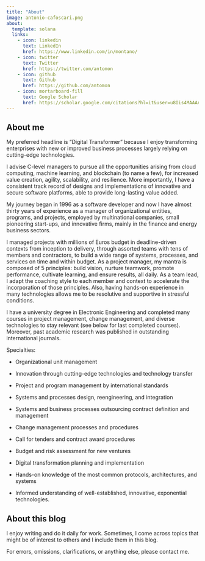 ```yaml
---
title: "About"
image: antonio-cafoscari.png
about:
  template: solana
  links:
    - icon: linkedin
      text: LinkedIn
      href: https://www.linkedin.com/in/montano/
    - icon: twitter
      text: Twitter
      href: https://twitter.com/antomon
    - icon: github
      text: Github
      href: https://github.com/antomon
    - icon: mortarboard-fill
      text: Google Scholar
      href: https://scholar.google.com/citations?hl=it&user=u8Iis4MAAAAJ
---
```


## About me

My preferred headline is “Digital Transformer” because I enjoy transforming enterprises with new or improved business processes largely relying on cutting-edge technologies.

I advise C-level managers to pursue all the opportunities arising from cloud computing, machine learning, and blockchain (to name a few), for increased value creation, agility, scalability, and resilience. More importantly, I have a consistent track record of designs and implementations of innovative and secure software platforms, able to provide long-lasting value added.

My journey began in 1996 as a software developer and now I have almost thirty years of experience as a manager of organizational entities, programs, and projects, employed by multinational companies, small pioneering start-ups, and innovative firms, mainly in the finance and energy business sectors.

I managed projects with millions of Euros budget in deadline-driven contexts from inception to delivery, through assorted teams with tens of members and contractors, to build a wide range of systems, processes, and services on time and within budget. As a project manager, my mantra is composed of 5 principles: build vision, nurture teamwork, promote performance, cultivate learning, and ensure results, all daily. As a team lead, I adapt the coaching style to each member and context to accelerate the incorporation of those principles. Also, having hands-on experience in many technologies allows me to be resolutive and supportive in stressful conditions.

I have a university degree in Electronic Engineering and completed many courses in project management, change management, and diverse technologies to stay relevant (see below for last completed courses). Moreover, past academic research was published in outstanding international journals.

Specialties:

-   Organizational unit management

-   Innovation through cutting-edge technologies and technology transfer

-   Project and program management by international standards

-   Systems and processes design, reengineering, and integration

-   Systems and business processes outsourcing contract definition and management

-   Change management processes and procedures

-   Call for tenders and contract award procedures

-   Budget and risk assessment for new ventures

-   Digital transformation planning and implementation

-   Hands-on knowledge of the most common protocols, architectures, and systems

-   Informed understanding of well-established, innovative, exponential technologies.

## About this blog

I enjoy writing and do it daily for work. Sometimes, I come across topics that might be of interest to others and I include them in this blog. 

For errors, omissions, clarifications, or anything else, please contact me.